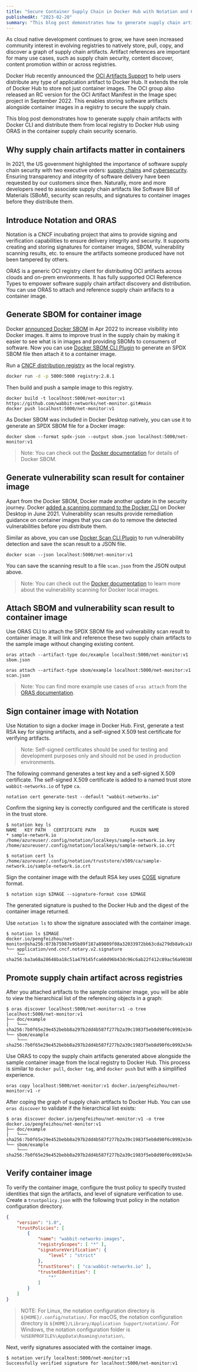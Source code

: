```yaml
---
title: "Secure Container Supply Chain in Docker Hub with Notation and ORAS"
publishedAt: "2023-02-20"
summary: "This blog post demonstrates how to generate supply chain artifacts (e.g. signature, SBOM) with Docker CLI and distribute them from local registry to Docker Hub using ORAS."
---
```


As cloud native development continues to grow, we have seen increased community interest in evolving registries to natively store, pull, copy, and discover a graph of supply chain artifacts. Artifact references are important for many use cases, such as supply chain security, content discover, content promotion within or across registries. 

Docker Hub recently announced the [OCI Artifacts Support](https://www.docker.com/blog/announcing-docker-hub-oci-artifacts-support/) to help users distribute any type of application artifact to Docker Hub. It extends the role of Docker Hub to store not just container images. The OCI group also released an RC version for the OCI Artifact Manifest in the Image spec project in September 2022. This enables storing software artifacts alongside container images in a registry to secure the supply chain.

This blog post demonstrates how to generate supply chain artifacts with Docker CLI and distribute them from local registry to Docker Hub using ORAS in the container supply chain security scenario.

## Why supply chain artifacts matter in containers

In 2021, the US government highlighted the importance of software supply chain security with two executive orders: [supply chains](https://www.whitehouse.gov/briefing-room/presidential-actions/2021/02/24/executive-order-on-americas-supply-chains/) and [cybersecurity](https://www.whitehouse.gov/briefing-room/presidential-actions/2021/05/12/executive-order-on-improving-the-nations-cybersecurity/). Ensuring transparency and integrity of software delivery have been requested by our customers since then. Naturally, more and more developers need to associate supply chain artifacts like Software Bill of Materials (SBoM), security scan results, and signatures to container images before they distribute them.

## Introduce Notation and ORAS 

Notation is a CNCF incubating project that aims to provide signing and verification capabilities to ensure delivery integrity and security. It supports creating and storing signatures for container images, SBOM, vulnerability scanning results, etc. to ensure the artifacts someone produced have not been tampered by others. 

ORAS is a generic OCI registry client for distributing OCI artifacts across clouds and on-prem environments. It has fully supported OCI Reference Types to empower software supply chain artifact discovery and distribution. You can use ORAS to attach and reference supply chain artifacts to a container image. 

## Generate SBOM for container image

Docker [announced Docker SBOM](https://www.docker.com/blog/announcing-docker-sbom-a-step-towards-more-visibility-into-docker-images/) in Apr 2022 to increase visibility into Docker images. It aims to improve trust in the supply chain by making it easier to see what is in images and providing SBOMs to consumers of software. Now you can use [Docker SBOM CLI Plugin](https://github.com/docker/sbom-cli-plugin) to generate an SPDX SBOM file then attach it to a container image.

Run a [CNCF distribution registry](https://hub.docker.com/_/registry) as the local registry. 

```bash
docker run -d -p 5000:5000 registry:2.8.1
```

Then build and push a sample image to this registry.

```
docker build -t localhost:5000/net-monitor:v1 https://github.com/wabbit-networks/net-monitor.git#main
docker push localhost:5000/net-monitor:v1
```

As Docker SBOM was included in Docker Desktop natively, you can use it to generate an SPDX SBOM file for a Docker image:

```
docker sbom --format spdx-json --output sbom.json localhost:5000/net-monitor:v1
```

> Note: You can check out the [Docker documentation](https://docs.docker.com/engine/sbom/) for details of Docker SBOM.

## Generate vulnerability scan result for container image

Apart from the Docker SBOM, Docker made another update in the security journey. Docker [added a scanning command to the Docker CLI](https://www.docker.com/blog/bringing-docker-scan-to-linux/) on Docker Desktop in June 2021. Vulnerability scan results provide remediation guidance on container images that you can do to remove the detected vulnerabilities before you distribute them.

Similar as above, you can use [Docker Scan CLI Plugin](https://github.com/docker/scan-cli-plugin) to run vulnerability detection and save the scan result to a JSON file.

```
docker scan --json localhost:5000/net-monitor:v1
```

You can save the scanning result to a file `scan.json` from the JSON output above.

> Note: You can check out the [Docker documentation](https://docs.docker.com/engine/scan/) to learn more about the vulnerability scanning for Docker local images.

## Attach SBOM and vulnerability scan result to container image

Use ORAS CLI to attach the SPDX SBOM file and vulnerability scan result to container image. It will link and reference these two supply chain artifacts to the sample image without changing existing content.

```
oras attach --artifact-type doc/example localhost:5000/net-monitor:v1 sbom.json
```

```
oras attach --artifact-type sbom/example localhost:5000/net-monitor:v1 scan.json
```

> Note: You can find more example use cases of `oras attach` from the [ORAS documentation](https://oras.land/cli_reference/0_oras_attach/).


## Sign container image with Notation

Use Notation to sign a docker image in Docker Hub. First, generate a test RSA key for signing artifacts, and a self-signed X.509 test certificate for verifying artifacts.

> Note: Self-signed certificates should be used for testing and development purposes only and should not be used in production environments.

The following command generates a test key and a self-signed X.509 certificate. The self-signed X.509 certificate is added to a named trust store `wabbit-networks.io` of type `ca`.

```console
notation cert generate-test --default "wabbit-networks.io"
```

Confirm the signing key is correctly configured and the certificate is stored in the trust store.

```console
$ notation key ls
NAME   KEY PATH   CERTIFICATE PATH   ID        PLUGIN NAME
* sample-network.io   /home/azureuser/.config/notation/localkeys/sample-network.io.key   /home/azureuser/.config/notation/localkeys/sample-network.io.crt
```

```console
$ notation cert ls
/home/azureuser/.config/notation/truststore/x509/ca/sample-network.io/sample-network.io.crt
```

Sign the container image with the default RSA key uses [COSE](https://datatracker.ietf.org/doc/html/rfc8152/) signature format.

```console
$ notation sign $IMAGE --signature-format cose $IMAGE

```

The generated signature is pushed to the Docker Hub and the digest of the container image returned.

Use `notation ls` to show the signature associated with the container image.

```output
$ notation ls $IMAGE
docker.io/pengfeizhou/net-monitor@sha256:073b75987e95b89f187a89809f08a32033972bb63cda279db8a9ca16b7ff555a
└── application/vnd.cncf.notary.v2.signature
    └── sha256:ba3a68a28648ba18c51a479145fca60d96b43dc96c6ab22f412c89ac56a9038b
```

## Promote supply chain artifact across registries

After you attached artifacts to the sample container image, you will be able to view the hierarchical list of the referencing objects in a graph:

```
$ oras discover localhost:5000/net-monitor:v1 -o tree
localhost:5000/net-monitor:v1
├── doc/example
|   └─── sha256:7b0f65e29e452bebb8a297b2dd4b587f277b2a39c1983f5eb8d90f6c0992e34c
└── sbom/example
    └─── sha256:7b0f65e29e452bebb8a297b2dd4b587f277b2a39c1983f5eb8d90f6c0992e34c
```

Use ORAS to copy the supply chain artifacts generated above alongside the sample container image from the local registry to Docker Hub. This process is similar to `docker pull`, `docker tag`, and `docker push` but with a simplified experience.

```
oras copy localhost:5000/net-monitor:v1 docker.io/pengfeizhou/net-monitor:v1 -r
```

After coping the graph of supply chain artifacts to Docker Hub. You can use `oras discover` to validate if the hierarchical list exists:

```
$ oras discover docker.io/pengfeizhou/net-monitor:v1 -o tree
docker.io/pengfeizhou/net-monitor:v1
├── doc/example
|   └─── sha256:7b0f65e29e452bebb8a297b2dd4b587f277b2a39c1983f5eb8d90f6c0992e34c
└── sbom/example
    └─── sha256:7b0f65e29e452bebb8a297b2dd4b587f277b2a39c1983f5eb8d90f6c0992e34c
```

## Verify container image

To verify the container image, configure the trust policy to specify trusted identities that sign the artifacts, and level of signature verification to use. Create a `trustpolicy.json` with the following trust policy in the notation configuration directory.

```json
{
    "version": "1.0",
    "trustPolicies": [
        {
            "name": "wabbit-networks-images",
            "registryScopes": [ "*" ],
            "signatureVerification": {
                "level" : "strict" 
            },
            "trustStores": [ "ca:wabbit-networks.io" ],
            "trustedIdentities": [
                "*"
            ]
        }
    ]
}
```

> NOTE: For Linux, the notation configuration directory is `${HOME}/.config/notation/`. For macOS, the notation configuration directory is `${HOME}/Library/Application Support/notation/`. For Windows, the notation configuration folder is `%USERPROFILE%\AppData\Roaming\notation\`.

Next, verify signatures associated with the container image.

```console
$ notation verify localhost:5000/net-monitor:v1
Successfully verified signature for localhost:5000/net-monitor:v1
```




